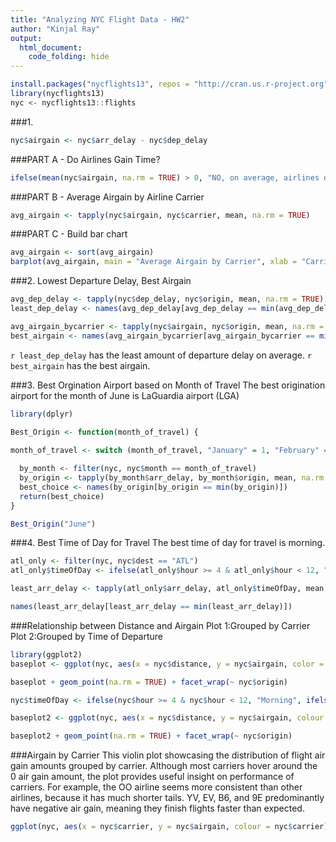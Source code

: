 ```yaml
---
title: "Analyzing NYC Flight Data - HW2"
author: "Kinjal Ray"
output:
  html_document:
    code_folding: hide
---
```


```r
install.packages("nycflights13", repos = "http://cran.us.r-project.org")
library(nycflights13)
nyc <- nycflights13::flights
```

###1. 
```r
nyc$airgain <- nyc$arr_delay - nyc$dep_delay
```

###PART A - Do Airlines Gain Time?
```r
ifelse(mean(nyc$airgain, na.rm = TRUE) > 0, "NO, on average, airlines don't gain time in the air", "YES, on average, airlines do gain time")
```


###PART B - Average Airgain by Airline Carrier
```r
avg_airgain <- tapply(nyc$airgain, nyc$carrier, mean, na.rm = TRUE)
```

###PART C - Build bar chart
```r
avg_airgain <- sort(avg_airgain)
barplot(avg_airgain, main = "Average Airgain by Carrier", xlab = "Carrier", ylab = "Airgain")
```

###2. Lowest Departure Delay, Best Airgain
```r
avg_dep_delay <- tapply(nyc$dep_delay, nyc$origin, mean, na.rm = TRUE)
least_dep_delay <- names(avg_dep_delay[avg_dep_delay == min(avg_dep_delay)])

avg_airgain_bycarrier <- tapply(nyc$airgain, nyc$origin, mean, na.rm = TRUE)
best_airgain <- names(avg_airgain_bycarrier[avg_airgain_bycarrier == min(avg_airgain_bycarrier)])
```
`r least_dep_delay` has the least amount of departure delay on average.
`r best_airgain` has the best airgain.


###3. Best Orgination Airport based on Month of Travel
The best origination airport for the month of June is LaGuardia airport (LGA)
```r
library(dplyr)

Best_Origin <- function(month_of_travel) {
  
month_of_travel <- switch (month_of_travel, "January" = 1, "February" = 2, "March" = 3,"April"=  4, "May" = 5, "June" = 6, "July" = 7, "August" = 8, "September" = 9, "Ocotber" = 10, "November" = 11, "December" = 12)

  by_month <- filter(nyc, nyc$month == month_of_travel)
  by_origin <- tapply(by_month$arr_delay, by_month$origin, mean, na.rm = TRUE)
  best_choice <- names(by_origin[by_origin == min(by_origin)])
  return(best_choice)
}

Best_Origin("June")

```


###4. Best Time of Day for Travel
The best time of day for travel is morning. 
```r
atl_only <- filter(nyc, nyc$dest == "ATL")
atl_only$timeOfDay <- ifelse(atl_only$hour >= 4 & atl_only$hour < 12, "Morning",ifelse(atl_only$hour >= 12 & atl_only$hour < 16, "Afternoon", "Evening"))

least_arr_delay <- tapply(atl_only$arr_delay, atl_only$timeOfDay, mean, na.rm = TRUE)

names(least_arr_delay[least_arr_delay == min(least_arr_delay)])

```



###Relationship between Distance and Airgain 
Plot 1:Grouped by Carrier 
Plot 2:Grouped by Time of Departure
```r
library(ggplot2)
baseplot <- ggplot(nyc, aes(x = nyc$distance, y = nyc$airgain, color = nyc$carrier)) + labs(x = "Distance", y = "Airgain", colour = "Carriers")

baseplot + geom_point(na.rm = TRUE) + facet_wrap(~ nyc$origin)

nyc$timeOfDay <- ifelse(nyc$hour >= 4 & nyc$hour < 12, "Morning", ifelse(nyc$hour >= 12 & nyc$hour < 16, "Afternoon", "Evening"))

baseplot2 <- ggplot(nyc, aes(x = nyc$distance, y = nyc$airgain, colour = nyc$timeOfDay)) + labs(x = "Distance", y = "Airgain", colour = "Time of Day")

baseplot2 + geom_point(na.rm = TRUE) + facet_wrap(~ nyc$origin)

```



###Airgain by Carrier
This violin plot showcasing the distribution of flight air gain amounts grouped by carrier. Although most carriers hover around the 0 air gain amount, the plot provides useful insight on performance of carriers. For example, the OO airline seems more consistent than other airlines, because it has much shorter tails. YV, EV, B6, and 9E predominantly have negative air gain, meaning they finish flights faster than expected. 
```r

ggplot(nyc, aes(x = nyc$carrier, y = nyc$airgain, colour = nyc$carrier)) + geom_violin(na.rm = TRUE) + labs(x = "Carrier", y  = "Airgain", colour = "Carrier")

```


